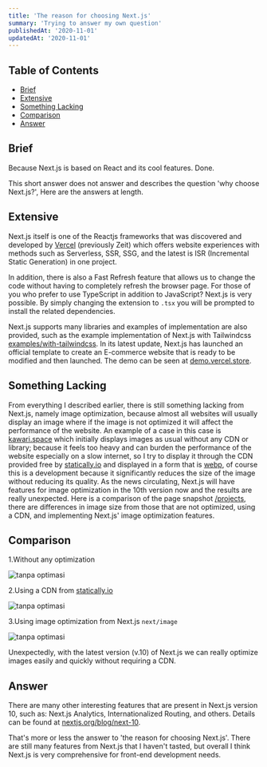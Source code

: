 ```yaml
---
title: 'The reason for choosing Next.js'
summary: 'Trying to answer my own question'
publishedAt: '2020-11-01'
updatedAt: '2020-11-01'
---
```


## Table of Contents

- [Brief](#brief)
- [Extensive](#extensive)
- [Something Lacking](#something-lacking)
- [Comparison](#comparison)
- [Answer](#answer)

## Brief

Because Next.js is based on React and its cool features. Done.

This short answer does not answer and describes the question 'why choose Next.js?', Here are the answers at length.

## Extensive

Next.js itself is one of the Reactjs frameworks that was discovered and developed by [Vercel](https://vercel.com?ref=kawari.space) (previously Zeit) which offers website experiences with methods such as Serverless, SSR, SSG, and the latest is ISR (Incremental Static Generation) in one project.

In addition, there is also a Fast Refresh feature that allows us to change the code without having to completely refresh the browser page. For those of you who prefer to use TypeScript in addition to JavaScript? Next.js is very possible. By simply changing the extension to `.tsx` you will be prompted to install the related dependencies.

Next.js supports many libraries and examples of implementation are also provided, such as the example implementation of Next.js with Tailwindcss [examples/with-tailwindcss](https://github.com/vercel/next.js/tree/canary/examples/with-tailwindcss). In its latest update, Next.js has launched an official template to create an E-commerce website that is ready to be modified and then launched. The demo can be seen at [demo.vercel.store](https://demo.vercel.store/).

## Something Lacking

From everything I described earlier, there is still something lacking from Next.js, namely image optimization, because almost all websites will usually display an image where if the image is not optimized it will affect the performance of the website. An example of a case in this case is [kawari.space](https://kawari.space) which initially displays images as usual without any CDN or library; because it feels too heavy and can burden the performance of the website especially on a slow internet, so I try to display it through the CDN provided free by [statically.io](https://statically.io/?ref=kawari.space) and displayed in a form that is [webp](https://developer.mozilla.org/en-US/docs/Glossary/webp), of course this is a development because it significantly reduces the size of the image without reducing its quality.
As the news circulating, Next.js will have features for image optimization in the 10th version now and the results are really unexpected. Here is a comparison of the page snapshot [/projects](https://kawari.space/projects), there are differences in image size from those that are not optimized, using a CDN, and implementing Next.js' image optimization features.

## Comparison

1.Without any optimization

![tanpa optimasi](https://cdn.statically.io/img/kalwabed.xyz/f=auto/static/posts/nextjs-reason/default.png)

2.Using a CDN from [statically.io](https://statically.io/)

![tanpa optimasi](https://cdn.statically.io/img/kalwabed.xyz/f=auto/static/posts/nextjs-reason/statically.png)

3.Using image optimization from Next.js `next/image`

![tanpa optimasi](https://cdn.statically.io/img/kalwabed.xyz/f=auto/static/posts/nextjs-reason/next-image.png)

Unexpectedly, with the latest version (v.10) of Next.js we can really optimize images easily and quickly without requiring a CDN.

## Answer

There are many other interesting features that are present in Next.js version 10, such as: Next.js Analytics, Internationalized Routing, and others. Details can be found at [nextjs.org/blog/next-10](https://nextjs.org/blog/next-10?ref=kawari.space).

That's more or less the answer to 'the reason for choosing Next.js'. There are still many features from Next.js that I haven't tasted, but overall I think Next.js is very comprehensive for front-end development needs.
